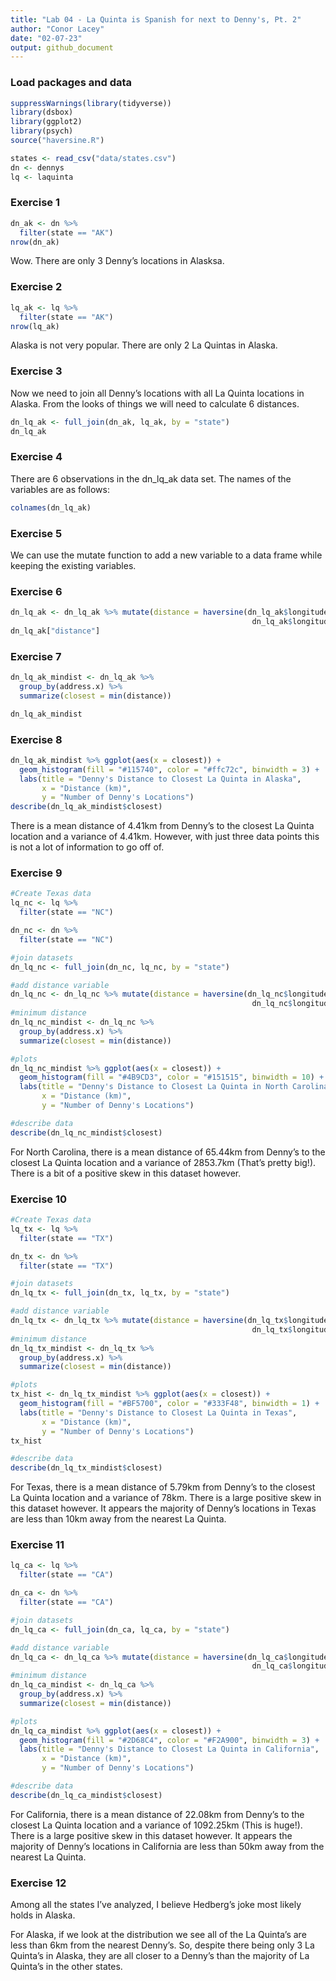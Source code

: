 ```yaml
---
title: "Lab 04 - La Quinta is Spanish for next to Denny's, Pt. 2"
author: "Conor Lacey"
date: "02-07-23"
output: github_document
---
```


### Load packages and data

```r
suppressWarnings(library(tidyverse))
library(dsbox) 
library(ggplot2)
library(psych)
source("haversine.R")
```

```r
states <- read_csv("data/states.csv")
dn <- dennys
lq <- laquinta
```

### Exercise 1

```r
dn_ak <- dn %>%
  filter(state == "AK")
nrow(dn_ak)
```

Wow. There are only 3 Denny's locations in Alasksa.

### Exercise 2

```r
lq_ak <- lq %>%
  filter(state == "AK")
nrow(lq_ak)
```

Alaska is not very popular. There are only 2 La Quintas in Alaska.

### Exercise 3

Now we need to join all Denny's locations with all La Quinta locations in Alaska. From the looks of things we will need to calculate 6 distances. 
```r
dn_lq_ak <- full_join(dn_ak, lq_ak, by = "state")
dn_lq_ak
```

### Exercise 4

There are 6 observations in the dn_lq_ak data set. The names of the variables are as follows: 
```r
colnames(dn_lq_ak)
```

### Exercise 5

We can use the mutate function to add a new variable to a data frame while keeping the existing variables.

### Exercise 6

```r
dn_lq_ak <- dn_lq_ak %>% mutate(distance = haversine(dn_lq_ak$longitude.x,dn_lq_ak$latitude.x,
                                                      dn_lq_ak$longitude.y,dn_lq_ak$latitude.y))
dn_lq_ak["distance"]
```

### Exercise 7

```r
dn_lq_ak_mindist <- dn_lq_ak %>%
  group_by(address.x) %>%
  summarize(closest = min(distance))

dn_lq_ak_mindist
```

### Exercise 8

```r
dn_lq_ak_mindist %>% ggplot(aes(x = closest)) +
  geom_histogram(fill = "#115740", color = "#ffc72c", binwidth = 3) +
  labs(title = "Denny's Distance to Closest La Quinta in Alaska",
       x = "Distance (km)",
       y = "Number of Denny's Locations")
describe(dn_lq_ak_mindist$closest)
```

There is a mean distance of 4.41km from Denny's to the closest La Quinta location and a variance of 4.41km. However, with just three data points this is not a lot of information to go off of. 

### Exercise 9

```r
#Create Texas data
lq_nc <- lq %>%
  filter(state == "NC")

dn_nc <- dn %>%
  filter(state == "NC")

#join datasets
dn_lq_nc <- full_join(dn_nc, lq_nc, by = "state")

#add distance variable
dn_lq_nc <- dn_lq_nc %>% mutate(distance = haversine(dn_lq_nc$longitude.x,dn_lq_nc$latitude.x,
                                                      dn_lq_nc$longitude.y,dn_lq_nc$latitude.y))
#minimum distance
dn_lq_nc_mindist <- dn_lq_nc %>%
  group_by(address.x) %>%
  summarize(closest = min(distance))

#plots
dn_lq_nc_mindist %>% ggplot(aes(x = closest)) +
  geom_histogram(fill = "#4B9CD3", color = "#151515", binwidth = 10) +
  labs(title = "Denny's Distance to Closest La Quinta in North Carolina",
       x = "Distance (km)",
       y = "Number of Denny's Locations")

#describe data
describe(dn_lq_nc_mindist$closest)
```

For North Carolina, there is a mean distance of 65.44km from Denny's to the closest La Quinta location and a variance of 2853.7km (That's pretty big!). There is a bit of a positive skew in this dataset however. 

### Exercise 10 

```r
#Create Texas data
lq_tx <- lq %>%
  filter(state == "TX")

dn_tx <- dn %>%
  filter(state == "TX")

#join datasets
dn_lq_tx <- full_join(dn_tx, lq_tx, by = "state")

#add distance variable
dn_lq_tx <- dn_lq_tx %>% mutate(distance = haversine(dn_lq_tx$longitude.x,dn_lq_tx$latitude.x,
                                                      dn_lq_tx$longitude.y,dn_lq_tx$latitude.y))
#minimum distance
dn_lq_tx_mindist <- dn_lq_tx %>%
  group_by(address.x) %>%
  summarize(closest = min(distance))

#plots
tx_hist <- dn_lq_tx_mindist %>% ggplot(aes(x = closest)) +
  geom_histogram(fill = "#BF5700", color = "#333F48", binwidth = 1) +
  labs(title = "Denny's Distance to Closest La Quinta in Texas",
       x = "Distance (km)",
       y = "Number of Denny's Locations")
tx_hist

#describe data
describe(dn_lq_tx_mindist$closest)
```

For Texas, there is a mean distance of 5.79km from Denny's to the closest La Quinta location and a variance of 78km. There is a large positive skew in this dataset however. It appears the majority of Denny's locations in Texas are less than 10km away from the nearest La Quinta.  

### Exercise 11

```r
lq_ca <- lq %>%
  filter(state == "CA")

dn_ca <- dn %>%
  filter(state == "CA")

#join datasets
dn_lq_ca <- full_join(dn_ca, lq_ca, by = "state")

#add distance variable
dn_lq_ca <- dn_lq_ca %>% mutate(distance = haversine(dn_lq_ca$longitude.x,dn_lq_ca$latitude.x,
                                                      dn_lq_ca$longitude.y,dn_lq_ca$latitude.y))
#minimum distance
dn_lq_ca_mindist <- dn_lq_ca %>%
  group_by(address.x) %>%
  summarize(closest = min(distance))

#plots
dn_lq_ca_mindist %>% ggplot(aes(x = closest)) +
  geom_histogram(fill = "#2D68C4", color = "#F2A900", binwidth = 3) +
  labs(title = "Denny's Distance to Closest La Quinta in California",
       x = "Distance (km)",
       y = "Number of Denny's Locations")

#describe data
describe(dn_lq_ca_mindist$closest)
```

For California, there is a mean distance of 22.08km from Denny's to the closest La Quinta location and a variance of 1092.25km (This is huge!). There is a large positive skew in this dataset however. It appears the majority of Denny's locations in California are less than 50km away from the nearest La Quinta. 


### Exercise 12 

Among all the states I've analyzed, I believe Hedberg's joke most likely holds in Alaska.

For Alaska, if we look at the distribution we see all of the La Quinta's are less than 6km from the nearest Denny's. So, despite there being only 3 La Quinta's in Alaska, they are all closer to a Denny's than the majority of La Quinta's in the other states.
